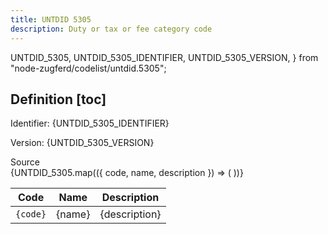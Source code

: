 ```yaml
---
title: UNTDID 5305
description: Duty or tax or fee category code
---
```


  UNTDID_5305,
  UNTDID_5305_IDENTIFIER,
  UNTDID_5305_VERSION,
} from "node-zugferd/codelist/untdid.5305";

## Definition [toc]

Identifier: <span className="text-fd-muted-foreground">{UNTDID_5305_IDENTIFIER}</span>

Version: <span className="text-fd-muted-foreground">{UNTDID_5305_VERSION}</span>

<div className="w-fit">
  <Link
    href="https://www.xrepository.de/details/urn:xoev-de:kosit:codeliste:untdid.5305"
    target="_blank"
  >
    Source
  </Link>
</div>

<table>
  <thead>
    <tr>
      <th>Code</th>
      <th>Name</th>
      <th>Description</th>
    </tr>
  </thead>
  <tbody>
    {UNTDID_5305.map(({ code, name, description }) => (
      <tr key={code}>
        <td className="text-center">
          <code>{code}</code>
        </td>
        <td>{name}</td>
        <td>{description}</td>
      </tr>
    ))}
  </tbody>
</table>

